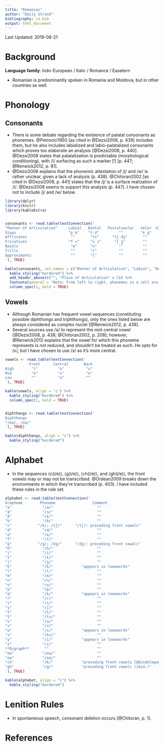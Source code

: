```yaml
---
title: "Romanian"
author: "Emily Strand"
bibliography: ro.bib
output: html_document
---
```


Last Updated: 2019-08-21

# Background

**Language family**: Indo-European / Italic / Romance / Easatern

* Romanian is predominantly spoken in Romania and Moldova, but in other countries as well.

# Phonology

## Consonants

* There is some debate regarding the existence of palatal consonants as phonemes. @Petrovici1950 [as cited in @Dezsi2008, p. 439] includes them, but he also includes labialized and labio-palatalized consonants which proves too elaborate an analysis [@Dezsi2008, p. 440]. @Dezsi2008 states that palatalization is predictable (morphological conditioning), with /i/ surfacing as such a marker [ʲ] [p. 447; @Renwick2012, p. 81].
* @Dezsi2008 explains that the phonemic attestation of /j/ and /w/ is rather unclear, given a lack of analysis (p. 438). @Chitoran2002 [as cited in @Dezsi2008, p. 441] states that the /j/ is a surface realization of /i/. @Dezsi2008 seems to support this analysis (p. 447). I have chosen not to include /j/ and /w/ below.

```r

library(dplyr)
library(knitr)
library(kableExtra)


consonants <- read.table(textConnection('
"Manner of Articulation"     Labial   Dental   Postalveolar   Velar  Glottal
Stops                        "p b"    "t d"         ""        "k ɡ"    ""
Affricates                    ""       "ts"      "tʃ dʒ"       ""      ""
Fricatives                   "f v"     "s z"      "ʃ ʒ"        ""      "h"
Nasals                        "m"      "n"          ""         ""      ""
Trills                        ""       "r"          ""         ""      ""
Approximants                  ""       "l"          ""         ""      ""
'), TRUE)

kable(consonants, col.names = c("Manner of Articulation", "Labial", "Dental", "Postalveolar", "Velar", "Glottal"), align = 'c') %>%
  kable_styling("bordered") %>%
  add_header_above(c("", "Place of Articulation" = 5)) %>%
  footnote(general = "Note: From left to right, phonemes in a cell are plain, aspirated, and voiced.", general_title = "") %>%
  column_spec(1, bold = TRUE)
```

## Vowels

* Although Romanian has frequent vowel sequences (constituting possible diphthongs and triphthongs), only the ones listed below are always considered as complex nuclei [@Renwick2012, p. 438].
* Several sources use /ə/ to represent the mid-central vowel [@Dezsi2008, p. 438; @Chitoran2002, p. 208]; however, @Renwick2012 explains that the vowel for which this phoneme represents is not reduced, and shouldn't be treated as such. He opts for /ʌ/, but I have chosen to use /ɜ/ as it's more central.

```r

vowels <- read.table(textConnection('
           Front      Central       Back
High        "i"         "ɨ"          "u"
Mid         "e"         "ɜ"          "o"
Low         ""          "a"          ""
'), TRUE)

kable(vowels, align = 'c') %>%
  kable_styling("bordered") %>%
  column_spec(1, bold = TRUE)


diphthongs <- read.table(textConnection('
Diphthongs
"/ea/, /oa/"
'), TRUE)

kable(diphthongs, align = "c") %>%
  kable_styling("bordered")
```

# Alphabet

* In the sequences ⟨c(i/e)⟩, ⟨g(i/e)⟩, ⟨ch(i/e)⟩, and ⟨gh(i/e)⟩, the front vowels may or may not be transcribed. @Ordean2009 breaks down the environments in which they're transcribed (p. 403). I have included these rules in the rule set.

```r

alphabet <- read.table(textConnection('
Grapheme        Phoneme                 Comment
"a"              "/a/"                    ""
"ă"              "/ɜ/"                    ""
"â"              "/ɨ/"                    ""
"b"              "/b/"                    ""
"c"            "/k/; /tʃ/"      "/tʃ/: preceding front vowels"
"d"              "/d/"                    ""
"e"              "/e/"                    ""
"f"              "/f/"                    ""
"g"            "/ɡ/; /dʒ/"      "/dʒ/: preceding front vowels"
"h"              "/h/"                    ""
"i"              "/i/"                    ""
"î"              "/ɨ/"                    ""
"j"              "/ʒ/"                    ""
"k"              "/k/"             "appears in loanwords"
"l"              "/l/"                    ""
"m"              "/m/"                    ""
"n"              "/n/"                    ""
"o"              "/o/"                    ""
"p"              "/p/"                    ""
"q"              "/k/"             "appears in loanwords"
"r"              "/r/"                    ""
"s"              "/s/"                    ""
"ș"              "/ʃ/"                    ""
"t"              "/t/"                    ""
"ț"              "/ts/"                   ""
"u"              "/u/"                    ""
"v"              "/v/"                    ""
"w"              "/v/"             "appears in loanwords"
"x"              "/ks/"                   ""
"y"              "/i/"             "appears in loanwords"
"z"              "/z/"                    ""
**Digraph**       ""                      ""
"ea"             "/ea/"                   ""
"oa"             "/oa/"                   ""
"ch"             "/k/"             "preceding front vowels [@Dindelegan2013, p. 14]"
"gh"             "/ɡ/"             "preceding front vowels (ibid.)"
'), TRUE)

kable(alphabet, align = "c") %>%
  kable_styling("bordered")
```

# Lenition Rules

* In spontaneous speech, consonant deletion occurs [@Chitoran, p. 1].

# References
